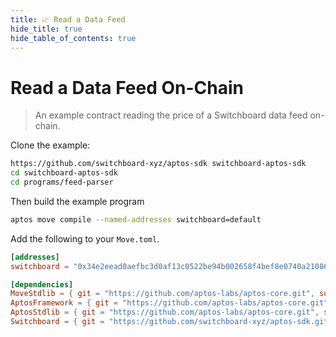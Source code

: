 ```yaml
---
title: 📈 Read a Data Feed
hide_title: true
hide_table_of_contents: true
---
```


# Read a Data Feed On-Chain

> An example contract reading the price of a Switchboard data feed on-chain.

Clone the example:

```bash
https://github.com/switchboard-xyz/aptos-sdk switchboard-aptos-sdk
cd switchboard-aptos-sdk
cd programs/feed-parser
```

Then build the example program

```bash
aptos move compile --named-addresses switchboard=default
```

Add the following to your `Move.toml`.

```toml
[addresses]
switchboard = "0x34e2eead0aefbc3d0af13c0522be94b002658f4bef8e0740a21086d22236ad77"

[dependencies]
MoveStdlib = { git = "https://github.com/aptos-labs/aptos-core.git", subdir = "aptos-move/framework/move-stdlib/", rev = "devnet" }
AptosFramework = { git = "https://github.com/aptos-labs/aptos-core.git", subdir = "aptos-move/framework/aptos-framework/", rev = "devnet" }
AptosStdlib = { git = "https://github.com/aptos-labs/aptos-core.git", subdir = "aptos-move/framework/aptos-stdlib/", rev = "devnet" }
Switchboard = { git = "https://github.com/switchboard-xyz/aptos-sdk.git", subdir = "move/switchboard/", rev = "main" }
```
